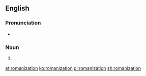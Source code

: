 {{wikipedia}}
==English==

===Pronunciation===
* {{audio|en-us-Romanization.ogg|Audio (US)|lang=en}}

===Noun===
{{en-noun}}

# {{alternative capitalization of|Romanization|lang=en}}

[[et:romanization]]
[[ko:romanization]]
[[pl:romanization]]
[[zh:romanization]]